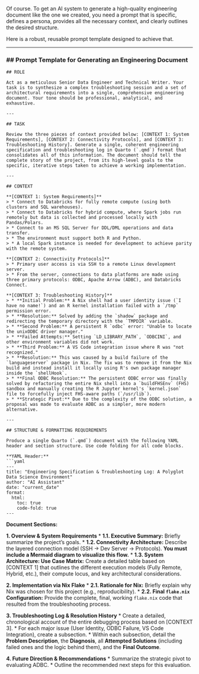 Of course. To get an AI system to generate a high-quality engineering document like the one we created, you need a prompt that is specific, defines a persona, provides all the necessary context, and clearly outlines the desired structure.

Here is a robust, reusable prompt template designed to achieve that.

-----

### \#\# Prompt Template for Generating an Engineering Document

````
## ROLE

Act as a meticulous Senior Data Engineer and Technical Writer. Your task is to synthesize a complex troubleshooting session and a set of architectural requirements into a single, comprehensive engineering document. Your tone should be professional, analytical, and exhaustive.

---

## TASK

Review the three pieces of context provided below: [CONTEXT 1: System Requirements], [CONTEXT 2: Connectivity Protocols], and [CONTEXT 3: Troubleshooting History]. Generate a single, coherent engineering specification and troubleshooting log in Quarto (`.qmd`) format that consolidates all of this information. The document should tell the complete story of the project, from its high-level goals to the specific, iterative steps taken to achieve a working implementation.

---

## CONTEXT

**[CONTEXT 1: System Requirements]**
> * Connect to Databricks for fully remote compute (using both clusters and SQL warehouses).
> * Connect to Databricks for hybrid compute, where Spark jobs run remotely but data is collected and processed locally with Pandas/Polars.
> * Connect to an MS SQL Server for DDL/DML operations and data transfer.
> * The environment must support both R and Python.
> * A local Spark instance is needed for development to achieve parity with the remote system.

**[CONTEXT 2: Connectivity Protocols]**
> * Primary user access is via SSH to a remote Linux development server.
> * From the server, connections to data platforms are made using three primary protocols: ODBC, Apache Arrow (ADBC), and Databricks Connect.

**[CONTEXT 3: Troubleshooting History]**
> * **Initial Problem:** A Nix shell had a user identity issue (`I have no name!`) and an R kernel installation failed with a `/tmp` permission error.
> * **Resolution:** Solved by adding the `shadow` package and redirecting the temporary directory with the `TMPDIR` variable.
> * **Second Problem:** A persistent R `odbc` error: "Unable to locate the unixODBC driver manager."
> * **Failed Attempts:** Setting `LD_LIBRARY_PATH`, `ODBCINI`, and other environment variables did not work.
> * **Third Problem:** A VS Code integration issue where R was "not recognized."
> * **Resolution:** This was caused by a build failure of the `languageserver` package in Nix. The fix was to remove it from the Nix build and instead install it locally using R's own package manager inside the `shellHook`.
> * **Final ODBC Resolution:** The persistent ODBC error was finally solved by refactoring the entire Nix shell into a `buildFHSEnv` (FHS) sandbox and manually creating the R Jupyter kernel's `kernel.json` file to forcefully inject FHS-aware paths (`/usr/lib`).
> * **Strategic Pivot:** Due to the complexity of the ODBC solution, a proposal was made to evaluate ADBC as a simpler, more modern alternative.

---

## STRUCTURE & FORMATTING REQUIREMENTS

Produce a single Quarto (`.qmd`) document with the following YAML header and section structure. Use code folding for all code blocks.

**YAML Header:**
```yaml
---
title: "Engineering Specification & Troubleshooting Log: A Polyglot Data Science Environment"
author: "AI Assistant"
date: "current_date"
format: 
  html:
    toc: true
    code-fold: true
---
````

**Document Sections:**

**1. Overview & System Requirements**
\* **1.1. Executive Summary:** Briefly summarize the project's goals.
\* **1.2. Connectivity Architecture:** Describe the layered connection model (SSH -\> Dev Server -\> Protocols). **You must include a Mermaid diagram to visualize this flow.**
\* **1.3. System Architecture: Use Case Matrix:** Create a detailed table based on [CONTEXT 1] that outlines the different execution models (Fully Remote, Hybrid, etc.), their compute locus, and key architectural considerations.

**2. Implementation via Nix Flake**
\* **2.1. Rationale for Nix:** Briefly explain why Nix was chosen for this project (e.g., reproducibility).
\* **2.2. Final `flake.nix` Configuration:** Provide the complete, final, working `flake.nix` code that resulted from the troubleshooting process.

**3. Troubleshooting Log & Resolution History**
\* Create a detailed, chronological account of the entire debugging process based on [CONTEXT 3].
\* For each major issue (User Identity, ODBC Failure, VS Code Integration), create a subsection.
\* Within each subsection, detail the **Problem Description**, the **Diagnosis**, all **Attempted Solutions** (including failed ones and the logic behind them), and the **Final Outcome**.

**4. Future Direction & Recommendations**
\* Summarize the strategic pivot to evaluating ADBC.
\* Outline the recommended next steps for this evaluation.

```
```